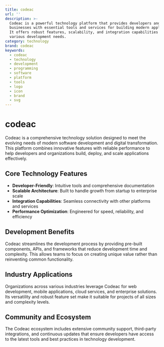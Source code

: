 ```yaml
---
title: codeac
url: ''
description: >-
  Codeac is a powerful technology platform that provides developers and
  businesses with essential tools and services for building modern applications.
  It offers robust features, scalability, and integration capabilities for
  various development needs.
category: technology
brand: codeac
keywords:
  - codeac
  - technology
  - development
  - programming
  - software
  - platform
  - tools
  - logo
  - icon
  - brand
  - svg
---
```


# codeac

Codeac is a comprehensive technology solution designed to meet the evolving needs of modern software development and digital transformation. This platform combines innovative features with reliable performance to help developers and organizations build, deploy, and scale applications effectively.

## Core Technology Features

- **Developer-Friendly**: Intuitive tools and comprehensive documentation
- **Scalable Architecture**: Built to handle growth from startup to enterprise scale
- **Integration Capabilities**: Seamless connectivity with other platforms and services
- **Performance Optimization**: Engineered for speed, reliability, and efficiency

## Development Benefits

Codeac streamlines the development process by providing pre-built components, APIs, and frameworks that reduce development time and complexity. This allows teams to focus on creating unique value rather than reinventing common functionality.

## Industry Applications

Organizations across various industries leverage Codeac for web development, mobile applications, cloud services, and enterprise solutions. Its versatility and robust feature set make it suitable for projects of all sizes and complexity levels.

## Community and Ecosystem

The Codeac ecosystem includes extensive community support, third-party integrations, and continuous updates that ensure developers have access to the latest tools and best practices in technology development.
